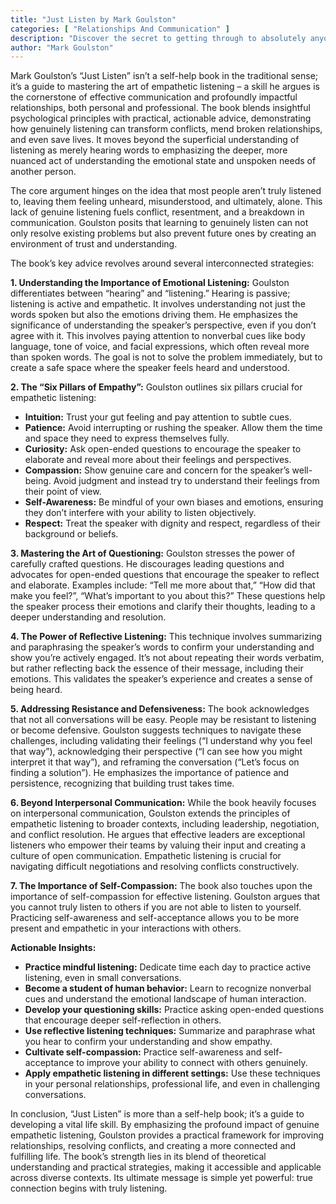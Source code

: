 ```yaml
---
title: "Just Listen by Mark Goulston"
categories: [ "Relationships And Communication" ]
description: "Discover the secret to getting through to absolutely anyone"
author: "Mark Goulston"
---
```

Mark Goulston's "Just Listen" isn't a self-help book in the traditional sense; it's a guide to mastering the art of empathetic listening – a skill he argues is the cornerstone of effective communication and profoundly impactful relationships, both personal and professional.  The book blends insightful psychological principles with practical, actionable advice, demonstrating how genuinely listening can transform conflicts, mend broken relationships, and even save lives.  It moves beyond the superficial understanding of listening as merely hearing words to emphasizing the deeper, more nuanced act of understanding the emotional state and unspoken needs of another person.

The core argument hinges on the idea that most people aren't truly listened to, leaving them feeling unheard, misunderstood, and ultimately, alone. This lack of genuine listening fuels conflict, resentment, and a breakdown in communication. Goulston posits that learning to genuinely listen can not only resolve existing problems but also prevent future ones by creating an environment of trust and understanding.

The book's key advice revolves around several interconnected strategies:

**1.  Understanding the Importance of Emotional Listening:** Goulston differentiates between "hearing" and "listening." Hearing is passive; listening is active and empathetic.  It involves understanding not just the words spoken but also the emotions driving them.  He emphasizes the significance of understanding the speaker's perspective, even if you don't agree with it.  This involves paying attention to nonverbal cues like body language, tone of voice, and facial expressions, which often reveal more than spoken words.  The goal is not to solve the problem immediately, but to create a safe space where the speaker feels heard and understood.

**2. The "Six Pillars of Empathy":** Goulston outlines six pillars crucial for empathetic listening:

* **Intuition:** Trust your gut feeling and pay attention to subtle cues.
* **Patience:** Avoid interrupting or rushing the speaker. Allow them the time and space they need to express themselves fully.
* **Curiosity:** Ask open-ended questions to encourage the speaker to elaborate and reveal more about their feelings and perspectives.
* **Compassion:** Show genuine care and concern for the speaker's well-being.  Avoid judgment and instead try to understand their feelings from their point of view.
* **Self-Awareness:** Be mindful of your own biases and emotions, ensuring they don't interfere with your ability to listen objectively.
* **Respect:** Treat the speaker with dignity and respect, regardless of their background or beliefs.


**3. Mastering the Art of Questioning:**  Goulston stresses the power of carefully crafted questions.  He discourages leading questions and advocates for open-ended questions that encourage the speaker to reflect and elaborate.  Examples include: "Tell me more about that," "How did that make you feel?", "What's important to you about this?"  These questions help the speaker process their emotions and clarify their thoughts, leading to a deeper understanding and resolution.

**4. The Power of Reflective Listening:**  This technique involves summarizing and paraphrasing the speaker's words to confirm your understanding and show you're actively engaged. It's not about repeating their words verbatim, but rather reflecting back the essence of their message, including their emotions. This validates the speaker's experience and creates a sense of being heard.

**5.  Addressing Resistance and Defensiveness:**  The book acknowledges that not all conversations will be easy. People may be resistant to listening or become defensive. Goulston suggests techniques to navigate these challenges, including validating their feelings ("I understand why you feel that way"), acknowledging their perspective ("I can see how you might interpret it that way"), and reframing the conversation ("Let's focus on finding a solution").  He emphasizes the importance of patience and persistence, recognizing that building trust takes time.

**6.  Beyond Interpersonal Communication:**  While the book heavily focuses on interpersonal communication, Goulston extends the principles of empathetic listening to broader contexts, including leadership, negotiation, and conflict resolution.  He argues that effective leaders are exceptional listeners who empower their teams by valuing their input and creating a culture of open communication.  Empathetic listening is crucial for navigating difficult negotiations and resolving conflicts constructively.

**7.  The Importance of Self-Compassion:**  The book also touches upon the importance of self-compassion for effective listening.  Goulston argues that you cannot truly listen to others if you are not able to listen to yourself.  Practicing self-awareness and self-acceptance allows you to be more present and empathetic in your interactions with others.

**Actionable Insights:**

* **Practice mindful listening:**  Dedicate time each day to practice active listening, even in small conversations.
* **Become a student of human behavior:**  Learn to recognize nonverbal cues and understand the emotional landscape of human interaction.
* **Develop your questioning skills:**  Practice asking open-ended questions that encourage deeper self-reflection in others.
* **Use reflective listening techniques:**  Summarize and paraphrase what you hear to confirm your understanding and show empathy.
* **Cultivate self-compassion:**  Practice self-awareness and self-acceptance to improve your ability to connect with others genuinely.
* **Apply empathetic listening in different settings:**  Use these techniques in your personal relationships, professional life, and even in challenging conversations.


In conclusion, "Just Listen" is more than a self-help book; it's a guide to developing a vital life skill.  By emphasizing the profound impact of genuine empathetic listening, Goulston provides a practical framework for improving relationships, resolving conflicts, and creating a more connected and fulfilling life. The book's strength lies in its blend of theoretical understanding and practical strategies, making it accessible and applicable across diverse contexts.  Its ultimate message is simple yet powerful:  true connection begins with truly listening.


